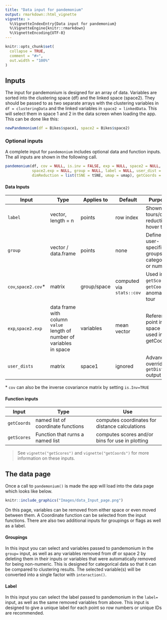 ```yaml
---
title: "Data input for pandemonium"
output: rmarkdown::html_vignette
vignette: >
  %\VignetteIndexEntry{Data input for pandemonium}
  %\VignetteEngine{knitr::rmarkdown}
  %\VignetteEncoding{UTF-8}
---
```


```r
knitr::opts_chunk$set(
  collapse = TRUE,
  comment = "#>",
  out.width = "100%"
)
```

## Inputs
The input for pandemonium is designed for an array of data. Variables are sorted into the clustering space (df) and the linked space (space2). They should be passed to as two separate arrays with the clustering variables in `df = clusteringData` and the linked variables in `space2 = linkedData`. This will select them in space 1 and 2 in the data screen when loading the app. This can be done like this:
```r
newPandemonium(df = Bikes$space1, space2 = Bikes$space2)
```

### Optional inputs

A complete input for `pandemonium` includes optional data and function inputs. The all inputs are shown in the following call.
```r
pandemonium(df, cov = NULL, is.inv = FALSE, exp = NULL, space2 = NULL, space2.cov = NULL, 
            space2.exp = NULL, group = NULL, label = NULL, user_dist = NULL, 
            dimReduction = list(tSNE = tSNE, umap = umap), getCoords = list(normal = normCoords), getScore = NULL)
```

#### Data Inputs
| Input      | Type       | Applies to | Default | Purpose     |
|------------|------------|------------|---------|-------------|
| `label`            | vector, length = n  | points     | row index | Shown in tours/dim. reduction hover text |
| `group`            | vector / data.frame | points     | none    | Define user-specified groups; categorical or numeric |
| `cov`,`space2.cov`*| matrix              | group/space | computed via `stats::cov` | Used in `getScores`, `getCoords`, anomaly tour |
| `exp`,`space2.exp` | data frame with column `value` length of number of variables in space| variables | mean vector | Reference point in space used in getCoords |
| `user_dists`       | matrix              | space1     | ignored | Advanced: overrides `getDists` output |

\* `cov` can also be the inverse covariance matrix by setting `is.Inv=TRUE`

#### Function inputs

| Input  | Type |  Use |
|---|--------|---------|
|`getCoords`| named list of coordinate functions | computes coordinates for distance calculations|
|`getScores`| Function that rurns a named list   | computes scores and/or bins for use in plotting|

> See `vignette("getScores")` and `vignette("getCoords")` for more information on these inputs.

## The data page

Once a call to `pandemonium()` is made the app will load into the data page which looks like below.
```r
knitr::include_graphics("Images/data_Input_page.png")
```

On this page, variables can be removed from either space or even moved between them. A Coordinate function can be selected from the input functions. There are also two additional inputs for groupings or flags as well as a label.

#### Groupings
In this input you can select and variables passed to pandemonium in the `group=` input, as well as any variables removed from df or space 2 by deleting them in their inputs or variables that were automatically removed for being non-numeric. This is designed for categorical data so that it can be compared to clustering results. The selected variable(s) will be converted into a single factor with `interaction()`.

#### Label

In this input you can select the label passed to pandemonium in the `label=` input, as well as the same removed variables from above. This input is designed to give a unique label for each point so row numbers or unique IDs are recommended.

